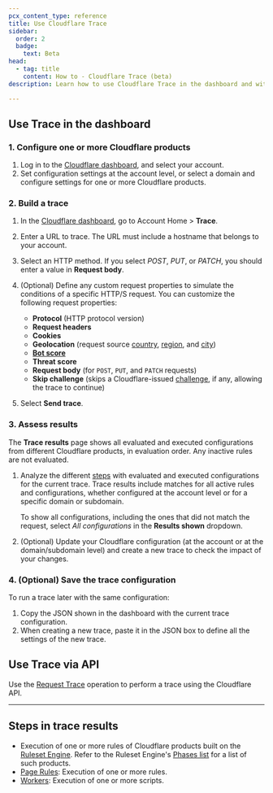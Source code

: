 ```yaml
---
pcx_content_type: reference
title: Use Cloudflare Trace
sidebar:
  order: 2
  badge:
    text: Beta
head:
  - tag: title
    content: How to - Cloudflare Trace (beta)
description: Learn how to use Cloudflare Trace in the dashboard and with the API.

---
```



## Use Trace in the dashboard

### 1. Configure one or more Cloudflare products

1. Log in to the [Cloudflare dashboard](https://dash.cloudflare.com), and select your account.
2. Set configuration settings at the account level, or select a domain and configure settings for one or more Cloudflare products.

### 2. Build a trace

1. In the [Cloudflare dashboard](https://dash.cloudflare.com), go to Account Home > **Trace**.

2. Enter a URL to trace. The URL must include a hostname that belongs to your account.

3. Select an HTTP method. If you select *POST*, *PUT*, or *PATCH*, you should enter a value in **Request body**.

4. (Optional) Define any custom request properties to simulate the conditions of a specific HTTP/S request. You can customize the following request properties:

   * **Protocol** (HTTP protocol version)
   * **Request headers**
   * **Cookies**
   * **Geolocation** (request source [country](/ruleset-engine/rules-language/fields/reference/ip.src.country/), [region](/ruleset-engine/rules-language/fields/reference/ip.src.region/), and [city](/ruleset-engine/rules-language/fields/reference/ip.src.city/))
   * [**Bot score**](/bots/concepts/bot-score/)
   * <GlossaryTooltip term="threat score" link="/ruleset-engine/rules-language/fields/reference/cf.threat_score/">**Threat score**</GlossaryTooltip>
   * **Request body** (for `POST`, `PUT`, and `PATCH` requests)
   * **Skip challenge** (skips a Cloudflare-issued [challenge](/waf/reference/cloudflare-challenges/), if any, allowing the trace to continue)

5. Select **Send trace**.

### 3. Assess results

The **Trace results** page shows all evaluated and executed configurations from different Cloudflare products, in evaluation order. Any inactive rules are not evaluated.

1. Analyze the different [steps](#steps-in-trace-results) with evaluated and executed configurations for the current trace. Trace results include matches for all active rules and configurations, whether configured at the account level or for a specific domain or subdomain.

   To show all configurations, including the ones that did not match the request, select *All configurations* in the **Results shown** dropdown.

2. (Optional) Update your Cloudflare configuration (at the account or at the domain/subdomain level) and create a new trace to check the impact of your changes.

### 4. (Optional) Save the trace configuration

To run a trace later with the same configuration:

1. Copy the JSON shown in the dashboard with the current trace configuration.
2. When creating a new trace, paste it in the JSON box to define all the settings of the new trace.

## Use Trace via API

Use the [Request Trace](/api/resources/request_tracers/subresources/traces/methods/create/) operation to perform a trace using the Cloudflare API.

***

## Steps in trace results

* Execution of one or more rules of Cloudflare products built on the [Ruleset Engine](/ruleset-engine/). Refer to the Ruleset Engine's [Phases list](/ruleset-engine/reference/phases-list/) for a list of such products.
* [Page Rules](/rules/page-rules/): Execution of one or more rules.
* [Workers](/workers/): Execution of one or more scripts.
